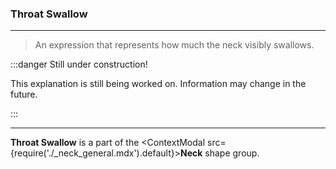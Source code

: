 
### Throat Swallow

***

> An expression that represents how much the neck 
> visibly swallows.

:::danger Still under construction!

This explanation is still being worked on. 
Information may change in the future.

:::

***

**Throat Swallow** is a part of 
the <ContextModal src={require('./_neck_general.mdx').default}><b>Neck</b></ContextModal> 
shape group.